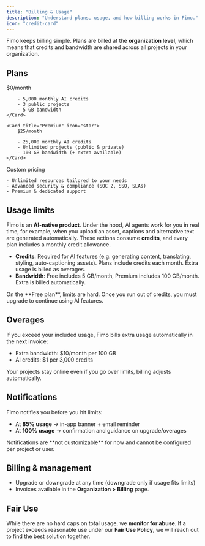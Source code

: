 ```yaml
---
title: "Billing & Usage"
description: "Understand plans, usage, and how billing works in Fimo."
icon: "credit-card"
---
```


Fimo keeps billing simple. Plans are billed at the **organization level**, which means that credits and bandwidth are shared across all projects in your organization.  

## Plans
<Columns cols={2}>
    <Card title="Free" icon="gift">
        $0/month  

        - 5,000 monthly AI credits  
        - 3 public projects  
        - 5 GB bandwidth  
    </Card>

    <Card title="Premium" icon="star">
        $25/month  

        - 25,000 monthly AI credits  
        - Unlimited projects (public & private)  
        - 100 GB bandwidth (+ extra available)  
    </Card>
</Columns>

<Card title="Enterprise" icon="building">
    Custom pricing  

    - Unlimited resources tailored to your needs  
    - Advanced security & compliance (SOC 2, SSO, SLAs)  
    - Premium & dedicated support  
</Card>

## Usage limits

Fimo is an **AI-native product**. Under the hood, AI agents work for you in real time, for example, when you upload an asset, captions and alternative text are generated automatically. These actions consume **credits**, and every plan includes a monthly credit allowance.  

- **Credits**: Required for AI features (e.g. generating content, translating, styling, auto-captioning assets). Plans include credits each month. Extra usage is billed as overages.  
- **Bandwidth**: Free includes 5 GB/month, Premium includes 100 GB/month. Extra is billed automatically.  

<Note>
On the **Free plan**, limits are hard. Once you run out of credits, you must upgrade to continue using AI features.
</Note>

## Overages

If you exceed your included usage, Fimo bills extra usage automatically in the next invoice:  
- Extra bandwidth: $10/month per 100 GB  
- AI credits: $1 per 3,000 credits  

Your projects stay online even if you go over limits, billing adjusts automatically.

## Notifications

Fimo notifies you before you hit limits:  
- At **85% usage** → in-app banner + email reminder  
- At **100% usage** → confirmation and guidance on upgrade/overages  

<Note>
    Notifications are **not customizable** for now and cannot be configured per project or user.
</Note>

## Billing & management

- Upgrade or downgrade at any time (downgrade only if usage fits limits)  
- Invoices available in the **Organization > Billing** page.

## Fair Use

While there are no hard caps on total usage, we **monitor for abuse**. If a project exceeds reasonable use under our **Fair Use Policy**, we will reach out to find the best solution together.
